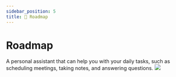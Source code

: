 ---
sidebar_position: 5
title: 🎯 Roadmap
---

# Roadmap

A personal assistant that can help you with your daily tasks, such as scheduling meetings, taking notes, and answering questions.
![](/images/north-star-quivr.png)
